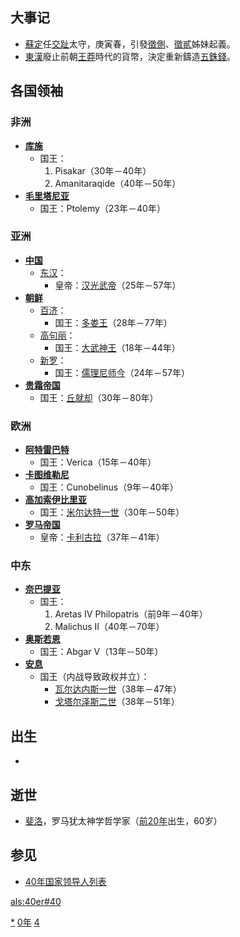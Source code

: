 {{yearTOC|40|东汉'''[[建武_(汉光武帝)|建武]]十六年'''}}

== 大事记 ==
*[[蘇定|蘇定]]任[[交趾郡|交趾]]太守，庚寅春，引發[[徵側|徵側]]、[[徵貳|徵貳]]姊妹起義。
*[[東漢|東漢]]廢止前朝[[王莽|王莽]]時代的貨幣，決定重新鑄造[[五銖錢|五銖錢]]。

== 各国领袖 ==
=== 非洲 ===
*'''[[库施|库施]]'''
**国王：
**#Pisakar（30年－40年）
**#Amanitaraqide（40年－50年）
*'''[[毛里塔尼亚|毛里塔尼亚]]'''
**国王：Ptolemy（23年－40年）

=== 亚洲 ===
*'''[[中国|中国]]'''
**[[东汉|东汉]]：
***皇帝：[[汉光武帝|汉光武帝]]（25年－57年）
*'''[[古朝鮮|朝鲜]]'''
**[[百济|百济]]：
***国王：[[多娄王|多娄王]]（28年－77年）
**[[高句丽|高句丽]]：
***国王：[[大武神王|大武神王]]（18年－44年）
**[[新罗|新罗]]：
***国王：[[儒理尼师今|儒理尼师今]]（24年－57年）
*'''[[贵霜帝国|贵霜帝国]]'''
**国王：[[丘就却|丘就却]]（30年－80年）

=== 欧洲 ===
*'''[[阿特雷巴特|阿特雷巴特]]'''
**国王：Verica（15年－40年）
*'''[[卡图维勒尼|卡图维勒尼]]'''
**国王：Cunobelinus（9年－40年）
*'''[[高加索伊比里亚|高加索伊比里亚]]'''
**国王：[[米尔达特一世|米尔达特一世]]（30年－50年）
*'''[[罗马帝国|罗马帝国]]'''
**皇帝：[[卡利古拉|卡利古拉]]（37年－41年）

=== 中东 ===
*'''[[奈巴提亚|奈巴提亚]]'''
**国王：
**#Aretas IV Philopatris（前9年－40年）
**#Malichus II（40年－70年）
*'''[[奥斯若恩|奥斯若恩]]'''
**国王：Abgar V（13年－50年）
*'''[[安息_(国家)|安息]]''' 
**国王（内战导致政权并立）：
***[[瓦尔达内斯一世|瓦尔达内斯一世]]（38年－47年）
***[[戈塔尔泽斯二世|戈塔尔泽斯二世]]（38年－51年）

== 出生 ==
*
== 逝世 ==
* [[斐洛|斐洛]]，罗马犹太神学哲学家（[[前20年|前20年]]出生，60岁）

== 参见 ==
{{Wikisource year mention}}
* [[40年国家领导人列表|40年国家领导人列表]]

[[Category:40年|*]]
[[Category:40年代|0年]]
[[Category:1世纪各年|4]]

[[als:40er#40|als:40er#40]]
